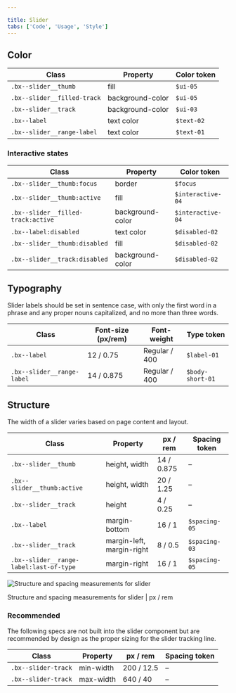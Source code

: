 ```yaml
---

title: Slider
tabs: ['Code', 'Usage', 'Style']
---
```


## Color

| Class                       | Property         | Color token | 
| --------------------------- | ---------------- | ----------- | 
| `.bx--slider__thumb`        | fill             | `$ui-05`    | 
| `.bx--slider__filled-track` | background-color | `$ui-05`    | 
| `.bx--slider__track`        | background-color | `$ui-03`    | 
| `.bx--label`                | text color       | `$text-02`  | 
| `.bx--slider__range-label`  | text color       | `$text-01`  | 

### Interactive states

| Class                              | Property         | Color token       | 
| ---------------------------------- | ---------------- | ----------------- | 
| `.bx--slider__thumb:focus`         | border           | `$focus`          | 
| `.bx--slider__thumb:active`        | fill             | `$interactive-04` | 
| `.bx--slider__filled-track:active` | background-color | `$interactive-04` |
| `.bx--label:disabled`              | text color       | `$disabled-02`    | 
| `.bx--slider__thumb:disabled`      | fill             | `$disabled-02`    | 
| `.bx--slider__track:disabled`      | background-color | `$disabled-02`    | 

## Typography

Slider labels should be set in sentence case, with only the first word in a phrase and any proper nouns capitalized, and no more than three words.

| Class                      | Font-size (px/rem) | Font-weight     | Type token       |
| -------------------------- | ------------------ | --------------- | ---------------- |
| `.bx--label`               | 12 / 0.75          | Regular / 400   | `$label-01`      |
| `.bx--slider__range-label` | 14 / 0.875         | Regular / 400   | `$body-short-01` |

## Structure

The width of a slider varies based on page content and layout.

| Class                                   | Property                  | px / rem   | Spacing token |
| --------------------------------------- | ------------------------- | ---------- | ------------- |
| `.bx--slider__thumb`                    | height, width             | 14 / 0.875 | –             |
| `.bx--slider__thumb:active`             | height, width             | 20 / 1.25  | –             |
| `.bx--slider__track`                    | height                    | 4 / 0.25   | –             |
| `.bx--label`                            | margin-bottom             | 16 / 1     | `$spacing-05` |
| `.bx--slider__track`                    | margin-left, margin-right | 8 / 0.5    | `$spacing-03` |
| `.bx--slider__range-label:last-of-type` | margin-right              | 16 / 1     | `$spacing-05` |

![Structure and spacing measurements for slider](images/slider-style-1.png)

<Caption>
    Structure and spacing measurements for slider | px / rem
</Caption>

### Recommended

The following specs are not built into the slider component but are recommended by design as the proper sizing for the slider tracking line.

| Class               | Property  | px / rem   | Spacing token |
| ------------------- | --------- | ---------- | ------------- |
| `.bx--slider-track` | min-width | 200 / 12.5 | –             |
| `.bx--slider-track` | max-width | 640 / 40   | –             |
